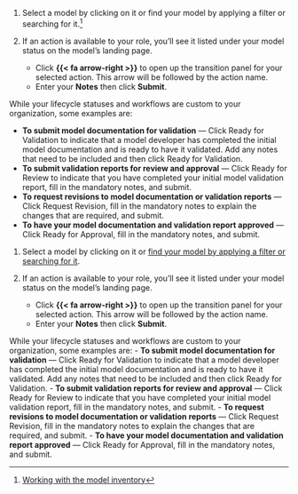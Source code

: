 :::: {.content-visible unless-format="revealjs"}
1. Select a model by clicking on it or find your model by applying a filter or searching for it.^[[Working with the model inventory](/guide/model-inventory/working-with-model-inventory.qmd#search-filter-and-sort-models)]

1. If an action is available to your role, you'll see it listed under your model status on the model's landing page.

    - Click **{{< fa arrow-right >}}** to open up the transition panel for your selected action. This arrow will be followed by the action name.
    - Enter your **Notes** then click **Submit**. 

While your lifecycle statuses and workflows are custom to your organization, some examples are:

- **To submit model documentation for validation** — Click Ready for Validation to indicate that a model developer has completed the initial model documentation and is ready to have it validated. Add any notes that need to be included and then click Ready for Validation.
- **To submit validation reports for review and approval** — Click Ready for Review to indicate that you have completed your initial model validation report, fill in the mandatory notes, and submit.
- **To request revisions to model documentation or validation reports** — Click Request Revision, fill in the mandatory notes to explain the changes that are required, and submit.
- **To have your model documentation and validation report approved** — Click Ready for Approval, fill in the mandatory notes, and submit.

::::

:::: {.content-hidden unless-format="revealjs"}
1. Select a model by clicking on it or [find your model by applying a filter or searching for it](/guide/model-inventory/working-with-model-inventory.qmd#search-filter-and-sort-models).

1. If an action is available to your role, you'll see it listed under your model status on the model's landing page.

    - Click **{{< fa arrow-right >}}** to open up the transition panel for your selected action. This arrow will be followed by the action name.
    - Enter your **Notes** then click **Submit**. 

While your lifecycle statuses and workflows are custom to your organization, some examples are:
    - **To submit model documentation for validation** — Click Ready for Validation to indicate that a model developer has completed the initial model documentation and is ready to have it validated. Add any notes that need to be included and then click Ready for Validation.
    - **To submit validation reports for review and approval** — Click Ready for Review to indicate that you have completed your initial model validation report, fill in the mandatory notes, and submit.
    - **To request revisions to model documentation or validation reports** — Click Request Revision, fill in the mandatory notes to explain the changes that are required, and submit.
    - **To have your model documentation and validation report approved** — Click Ready for Approval, fill in the mandatory notes, and submit.

::::



